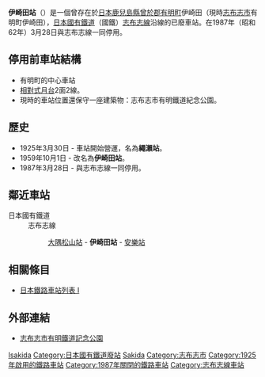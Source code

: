 {{noteTA
|T=zh-tw:伊崎田車站;zh-hk:伊崎田站;zh-cn:伊崎田站;
|1=zh-tw:伊崎田車站;zh-hk:伊崎田站;zh-cn:伊崎田站;
}}
{{unreferenced|time=2011-09-18T11:56:22+00:00}}
{{日本車站資訊
|公司色 = #ccc
|文字色 = #000
|站名 = 伊崎田站
|日文原名 = 伊崎田
|平假名 = いさきだ
|羅馬拼音 = Isakida
|前一站 = [[大隅松山站|大隅松山]]
|前一站距離 = 4.8
|後一站距離 = 7.1
|後一站 = [[安樂站|安樂]]
|圖片 = Former_Isakida_stn_2010.JPG
|pxl = 250px
|電報略號 = ラク
|所屬公司 = [[日本國有鐵道|日本國有鐵道]]
|所屬路線 = [[志布志線|志布志線]]
|距離 = 26.4
|起點站 = [[西都城站|西都城]]
|所在地 = [[鹿兒島縣|鹿兒島縣]][[曾於郡|曾於郡]][[有明町_(鹿兒島縣)|有明町]]伊崎田
|車站構造 = 地上車站
|月台配置 = 2面2線
|啟用年月日 = 1925年（大正14年）3月30日
|廢站年月日 = 1987年（昭和62年）3月28日
|乘客人數 = 
|上下車人次 = 80
|統計年度 = 1981年
|轉車 = 
|備註 = 
|全寬備註 = 
}}
'''伊崎田站'''（{{jpn|j=伊崎田駅|hg=いさきだえき|rm=Isakida eki|f=y}}）是一個曾存在於[[日本|日本]][[鹿兒島縣|鹿兒島縣]][[曾於郡|曾於郡]][[有明町_(鹿兒島縣)|有明町]]伊崎田（現時[[志布志市|志布志市]]有明町伊崎田），[[日本國有鐵道|日本國有鐵道]]（國鐵）[[志布志線|志布志線]]沿線的已廢車站。在1987年（昭和62年）3月28日與志布志線一同停用。

== 停用前車站結構 ==
* 有明町的中心車站
* [[相對式月台|相對式月台]]2面2線。
* 現時的車站位置還保守一座建築物：志布志市有明鐵道紀念公園。

== 歷史 ==
* 1925年3月30日 - 車站開始營運，名為'''繩瀨站'''。
* 1959年10月1日 - 改名為'''伊崎田站'''。
* 1987年3月28日 - 與志布志線一同停用。

== 鄰近車站 ==
; 日本國有鐵道
: 志布志線
:: [[大隅松山站|大隅松山站]] - '''伊崎田站''' - [[安樂站|安樂站]]

== 相關條目 ==
* [[日本鐵路車站列表_I|日本鐵路車站列表 I]]

== 外部連結 ==
* [https://archive.is/20121219035859/http://www.city.shibushi.lg.jp/www/reiki/418901010172000000MH/418901010172000000MH/418901010172000000MH.html 志布志市有明鐵道記念公園]
{{志布志線}}

{{DEFAULTSORT:Isakida}}
[[Category:鹿兒島縣廢站|Isakida]]
[[Category:日本國有鐵道廢站|Category:日本國有鐵道廢站]]
[[Category:日本鐵路車站_I|Sakida]]
[[Category:志布志市|Category:志布志市]]
[[Category:1925年啟用的鐵路車站|Category:1925年啟用的鐵路車站]]
[[Category:1987年關閉的鐵路車站|Category:1987年關閉的鐵路車站]]
[[Category:志布志線車站|Category:志布志線車站]]